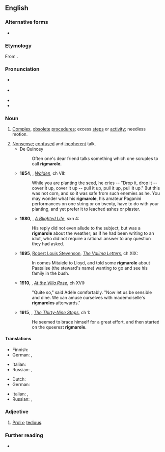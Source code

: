 ==English==
{{was wotd|2007|January|6}}

===Alternative forms===
* {{l|en|rigamarole}}

===Etymology===
From {{m|en|ragman roll||long list; catalogue}}.

===Pronunciation===
* {{a|RP}} {{IPA|en|/ˈɹɪɡməɹəʊl/}}
* {{a|US}} {{IPA|en|/ˈɹɪɡməɹoʊl/}}
* {{audio|en|en-us-rigmarole.ogg|Audio (US)}}
* {{audio|en|en-au-rigmarole.ogg|Audio (AU)}}

===Noun===
{{en-noun|~}}

# [[complex|Complex]], [[obsolete]] [[procedure]]s; excess [[steps]] or [[activity]]; needless motion.
#: {{ux|en|Have you seen all the '''rigmarole''' you have to go through at airport security these days?}}
# [[nonsense|Nonsense]]; [[confused]] and [[incoherent]] talk.
#* De Quincey
#*: Often one's dear friend talks something which one scruples to call '''rigmarole'''.
#* '''1854''', {{w|Henry David Thoreau}}, ''[[s:Walden|Walden]]'', ch VII:
#*: While you are planting the seed, he cries -- "Drop it, drop it -- cover it up, cover it up -- pull it up, pull it up, pull it up." But this was not corn, and so it was safe from such enemies as he. You may wonder what his '''rigmarole''', his amateur Paganini performances on one string or on twenty, have to do with your planting, and yet prefer it to leached ashes or plaster.
#* '''1880''', {{w|Rosina Bulwer Lytton}}, ''[[s:A Blighted Life|A Blighted Life]]'', sxn 4:
#*: His reply did not even allude to the subject, but was a '''rigmarole''' about the weather; as if he had been writing to an idiot, who did not require a rational answer to any question they had asked.
#* '''1895''', [[w:Robert Luis Stevenson|Robert Louis Stevenson]], ''[[s:The Valima Letters|The Valima Letters]]'', ch XIX:
#*: In comes Mitaiele to Lloyd, and told some '''rigmarole''' about Paatalise (the steward's name) wanting to go and see his family in the bush.
#* '''1910''', {{w|A. E. W. Mason}}, ''[[s:At the Villa Rose|At the Villa Rose]]'', ch XVII:
#*: "Quite so," said Adèle comfortably. "Now let us be sensible and dine. We can amuse ourselves with mademoiselle's '''rigmaroles''' afterwards."
#* '''1915''', {{w|John Buchan}}, ''[[s:The Thirty-Nine Steps|The Thirty-Nine Steps]]'', ch 1:
#*: He seemed to brace himself for a great effort, and then started on the queerest '''rigmarole'''.

====Translations====
{{trans-top|complex obsolete procedure}}
* Finnish: {{t|fi|ruljanssi}}
* German: {{t+|de|Theater|n}}, {{t+|de|Zirkus|m}}
{{trans-mid}}
* Italian: {{t+|it|trafila|f}}
* Russian: {{t+|ru|каните́ль|f}}, {{t+|ru|волоки́та|f}}
{{trans-bottom}}

{{trans-top|nonsense talk}}
* Dutch: {{t+|nl|gezwets}}
* German: {{t+|de|Geschwätz|n}}
{{trans-mid}}
* Italian: {{t|it|tiritera|f}}, {{t+|it|sproloquio|m}}
* Russian: {{t+|ru|вздор|m}}, {{t+|ru|брехня́|f}}
{{trans-bottom}}

===Adjective===
{{en-adj|?}}

# [[prolix|Prolix]]; [[tedious]].

===Further reading===
* {{R:Lexico}}